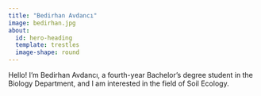 ```yaml
---
title: "Bedirhan Avdancı"
image: bedirhan.jpg
about:
  id: hero-heading
  template: trestles
  image-shape: round
---
```


Hello! I’m Bedirhan Avdancı, a fourth-year Bachelor’s degree student in the Biology Department, and I am interested in the field of Soil Ecology.  
